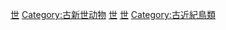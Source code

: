 [[Category:鳥類|世]]
[[Category:古新世动物|Category:古新世动物]]
[[Category:恐龍|世]]
[[Category:史前鳥類|世]]
[[Category:古近紀鳥類|Category:古近紀鳥類]]